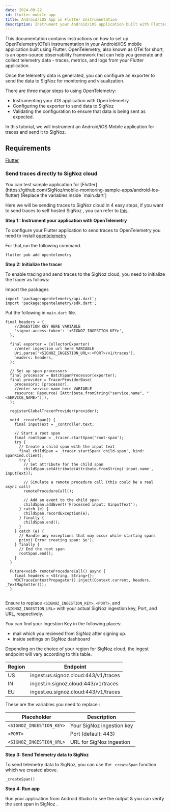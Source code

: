 ```yaml
---
date: 2024-09-22
id: flutter-mobile-app
title: Android/iOS App in Flutter Instrumentation
description: Instrument your Android/iOS application built with Flutter using OpenTelemetry and send data to SigNoz
---
```



This documentation contains instructions on how to set up OpenTelemetry(OTel) instrumentation in your Android/iOS mobile application built using Flutter. OpenTelemetry, also known as OTel for short, is an open-source observability framework that can help you generate and collect telemetry data - traces, metrics, and logs from your Flutter application.

Once the telemetry data is generated, you can configure an exporter to send the data to SigNoz for monitoring and visualization.

There are three major steps to using OpenTelemetry:

- Instrumenting your iOS application with OpenTelemetry
- Configuring the exporter to send data to SigNoz
- Validating the configuration to ensure that data is being sent as expected.

In this tutorial, we will instrument an Android/iOS Mobile application for traces and send it to SigNoz.

## Requirements

[Flutter](https://docs.flutter.dev/get-started/install)

### Send traces directly to SigNoz cloud


<Admonition type="info">
You can test sample application for [Flutter](https://github.com/SigNoz/mobile-monitoring-sample-apps/android-ios-flutter) (Replace the variables inside `main.dart`)
</Admonition>


Here we will be sending traces to SigNoz cloud in 4 easy steps, if you want to send traces to self hosted SigNoz , you can refer to [this](https://signoz.io/docs/instrumentation/swift/#send-traces-to-self-hosted-signoz). 

**Step 1 : Instrument your application with OpenTelemetry**

To configure your Flutter application to send traces to OpenTelemetry you need to install [opentelemetry](https://pub.dev/packages/opentelemetry)

For that,run the following command.

```
flutter pub add opentelemetry
```

**Step 2: Initialize the tracer**

To enable tracing and send traces to the SigNoz cloud, you need to initialize the tracer as follows:

Import the packages

```
import 'package:opentelemetry/api.dart';
import 'package:opentelemetry/sdk.dart';
```

Put the following in `main.dart` file.

```
final headers = {
    //INGESTION KEY HERE VARIABLE
    'signoz-access-token': '<SIGNOZ_INGESTION_KEY>',
  };

  final exporter = CollectorExporter(
    //enter ingestion url here VARIABLE
    Uri.parse('<SIGNOZ_INGESTION_URL>:<PORT>/v1/traces'),
    headers: headers,
  );

  // Set up span processors
  final processor = BatchSpanProcessor(exporter);
  final provider = TracerProviderBase(
    processors: [processor],
    //enter service name here VARIABLE
    resource: Resource( [Attribute.fromString("service.name", "<SERVICE_NAME>")]),
  );

  registerGlobalTracerProvider(provider);

  void _createSpan() {
    final inputText = _controller.text;

    // Start a root span
    final rootSpan = _tracer.startSpan('root-span');
    try {
      // Create a child span with the input text
      final childSpan = _tracer.startSpan('child-span', kind: SpanKind.client);
      try {
        // Set attribute for the child span
        childSpan.setAttribute(Attribute.fromString('input.name', inputText));

        // Simulate a remote procedure call (this could be a real async call)
        remoteProcedureCall();

        // Add an event to the child span
        childSpan.addEvent('Processed input: $inputText');
      } catch (e) {
        childSpan.recordException(e);
      } finally {
        childSpan.end();
      }
    } catch (e) {
      // Handle any exceptions that may occur while starting spans
      print('Error creating span: $e');
    } finally {
      // End the root span
      rootSpan.end();
    }
  }

  Future<void> remoteProcedureCall() async {
    final headers = <String, String>{};
    W3CTraceContextPropagator().inject(Context.current, headers, _TextMapSetter());
  }


```

Ensure to replace `<SIGNOZ_INGESTION_KEY>`, `<PORT>`, and `<SIGNOZ_INGESTION_URL>` with your actual SigNoz ingestion key, Port, and URL, respectively.

You can find your Ingestion Key in the following places:
-  mail which you recieved from SigNoz after signing up.
- inside settings on SigNoz dashboard

Depending on the choice of your region for SigNoz cloud, the ingest endpoint will vary according to this table.

| Region | Endpoint |
| --- | --- |
| US |	ingest.us.signoz.cloud:443/v1/traces |
| IN |	ingest.in.signoz.cloud:443/v1/traces |
| EU | ingest.eu.signoz.cloud:443/v1/traces |


These are the variables you need to replace :

| Placeholder                | Description                                 |
|----------------------------|---------------------------------------------|
| `<SIGNOZ_INGESTION_KEY>`   | Your SigNoz ingestion key                   |
| `<PORT>`                    | Port (default: 443)                         |
| `<SIGNOZ_INGESTION_URL>`   | URL for SigNoz ingestion                    |

**Step 3: Send Telemetry data to SigNoz**

To send telemetry data to SigNoz, you can use the `_createSpan` function which we created above.

```
_createSpan()
```

**Step 4: Run app**

Run your application from Android Studio to see the output & you can verify the sent span in SigNoz .
